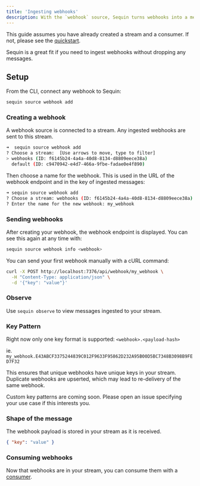 ```yaml
---
title: 'Ingesting webhooks'
description: With the `webhook` source, Sequin turns webhooks into a message queue. This means you can stream webhooks from any service to your app with at-least-once delivery.
---
```


<Note>This guide assumes you have already created a stream and a consumer. If not, please see the [quickstart](/quickstart).</Note>

Sequin is a great fit if you need to ingest webhooks without dropping any messages.

## Setup

From the CLI, connect any webhook to Sequin:

```bash
sequin source webhook add
```

### Creating a webhook

A webhook source is connected to a stream. Any ingested webhooks are sent to this stream.

```bash
➜  sequin source webhook add
? Choose a stream:  [Use arrows to move, type to filter]
> webhooks (ID: f6145b24-4a4a-40d8-8134-d8809eece38a)
  default (ID: c9470942-e4d7-466a-9fbe-fadae0e4f890)
```

Then choose a name for the webhook. This is used in the URL of the webhook endpoint and in the key of ingested messages:

```bash
➜ sequin source webhook add
? Choose a stream: webhooks (ID: f6145b24-4a4a-40d8-8134-d8809eece38a)
? Enter the name for the new webhook: my_webhook
```

### Sending webhooks

After creating your webhook, the webhook endpoint is displayed. You can see this again at any time with:

```bash
sequin source webhook info <webhook>
```

You can send your first webhook manually with a cURL command:

```bash
curl -X POST http://localhost:7376/api/webhook/my_webhook \
  -H "Content-Type: application/json" \
  -d '{"key": "value"}'
```

### Observe

Use `sequin observe` to view messages ingested to your stream.

### Key Pattern

Right now only one key format is supported: `<webhook>.<payload-hash>`

ie. `my_webhook.E43ABCF3375244839C012F9633F95862D232A95B00D5BC7348B3098B9FED7F32`

This ensures that unique webhooks have unique keys in your stream. Duplicate webhooks are upserted, which may lead to re-delivery of the same webhook.

<Note>
  Custom key patterns are coming soon. Please open an issue specifying your use case if this interests you.
</Note>

### Shape of the message

The webhook payload is stored in your stream as it is received.

```json
{ "key": "value" }
```

### Consuming webhooks

Now that webhooks are in your stream, you can consume them with a [consumer](/core/consumers).

